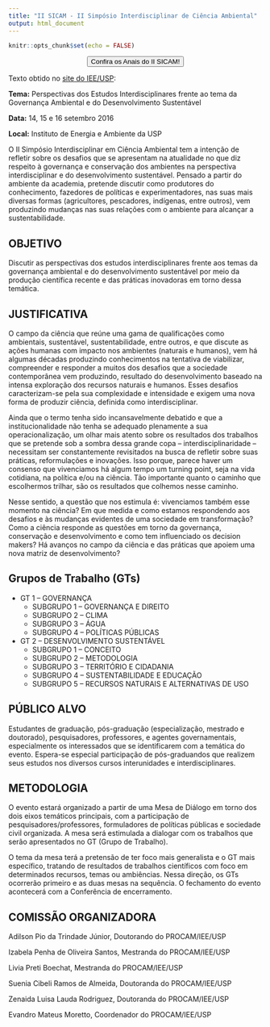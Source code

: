 ```yaml
---
title: "II SICAM - II Simpósio Interdisciplinar de Ciência Ambiental"
output: html_document
---
```


```r
knitr::opts_chunk$set(echo = FALSE)
```

<link rel="stylesheet" href="https://cdn.jsdelivr.net/gh/jpswalsh/academicons@1/css/academicons.min.css">

<center> <a href="/anais-ii-sicam.pdf" target="_blank"><button type="button" class="btn btn-success">Confira os Anais do II SICAM! </button></center></a>


Texto obtido no [site do IEE/USP](http://www.iee.usp.br/?q=pt-br/evento/ii-sicam-ii-simp%C3%B3sio-interdisciplinar-de-ci%C3%AAncia-ambiental):

**Tema:** Perspectivas dos Estudos Interdisciplinares frente ao tema da Governança Ambiental e do Desenvolvimento Sustentável

**Data:** 14, 15 e 16 setembro 2016

**Local:** Instituto de Energia e Ambiente da USP

O II Simpósio Interdisciplinar em Ciência Ambiental tem a intenção de refletir sobre os desafios que se apresentam na atualidade no que diz respeito à governança e conservação dos ambientes na perspectiva interdisciplinar e do desenvolvimento sustentável. Pensado a partir do ambiente da academia, pretende discutir como produtores do conhecimento, fazedores de políticas e experimentadores, nas suas mais diversas formas (agricultores, pescadores, indígenas, entre outros), vem produzindo mudanças nas suas relações com o ambiente para alcançar a sustentabilidade.

## OBJETIVO

Discutir as perspectivas dos estudos interdisciplinares frente aos temas da governança ambiental e do desenvolvimento sustentável por meio da produção científica recente e das práticas inovadoras em torno dessa temática.

## JUSTIFICATIVA

O campo da ciência que reúne uma gama de qualificações como ambientais, sustentável, sustentabilidade, entre outros, e que discute as ações humanas com impacto nos ambientes (naturais e humanos), vem há algumas décadas produzindo conhecimentos na tentativa de viabilizar, compreender e responder a muitos dos desafios que a sociedade contemporânea vem produzindo, resultado do desenvolvimento baseado na intensa exploração dos recursos naturais e humanos. Esses desafios caracterizam-se pela sua complexidade e intensidade e exigem uma nova forma de produzir ciência, definida como interdisciplinar.

Ainda que o termo tenha sido incansavelmente debatido e que a institucionalidade não tenha se adequado plenamente a sua operacionalização, um olhar mais atento sobre os resultados dos trabalhos que se pretende sob a sombra dessa grande copa -- interdisciplinaridade -- necessitam ser constantemente revisitados na busca de refletir sobre suas práticas, reformulações e inovações. Isso porque, parece haver um consenso que vivenciamos há algum tempo um turning point, seja na vida cotidiana, na política e/ou na ciência. Tão importante quanto o caminho que escolhermos trilhar, são os resultados que colhemos nesse caminho.

Nesse sentido, a questão que nos estimula é: vivenciamos também esse momento na ciência? Em que medida e como estamos respondendo aos desafios e às mudanças evidentes de uma sociedade em transformação? Como a ciência responde as questões em torno da governança, conservação e desenvolvimento e como tem influenciado os decision makers? Há avanços no campo da ciência e das práticas que apoiem uma nova matriz de desenvolvimento?

## Grupos de Trabalho (GTs)

- GT 1 – GOVERNANÇA
  - SUBGRUPO 1 – GOVERNANÇA E DIREITO
  - SUBGRUPO 2 – CLIMA
  - SUBGRUPO 3 – ÁGUA
  - SUBGRUPO 4 – POLÍTICAS PÚBLICAS
  
- GT 2 – DESENVOLVIMENTO SUSTENTÁVEL
  - SUBGRUPO 1 – CONCEITO
  - SUBGRUPO 2 – METODOLOGIA
  - SUBGRUPO 3 – TERRITÓRIO E CIDADANIA
  - SUBGRUPO 4 – SUSTENTABILIDADE E EDUCAÇÃO
  - SUBGRUPO 5 – RECURSOS NATURAIS E ALTERNATIVAS DE USO
  
## PÚBLICO ALVO

Estudantes de graduação, pós-graduação (especialização, mestrado e doutorado), pesquisadores, professores, e agentes governamentais, especialmente os interessados que se identificarem com a temática do evento. Espera-se especial participação de pós-graduandos que realizem seus estudos nos diversos cursos interunidades e interdisciplinares.

## METODOLOGIA

O evento estará organizado a partir de uma Mesa de Diálogo em torno dos dois eixos temáticos principais, com a participação de pesquisadores/professores, formuladores de políticas públicas e sociedade civil organizada. A mesa será estimulada a dialogar com os trabalhos que serão apresentados no GT (Grupo de Trabalho).

O tema da mesa terá a pretensão de ter foco mais generalista e o GT mais específico, tratando de resultados de trabalhos científicos com foco em determinados recursos, temas ou ambiências. Nessa direção, os GTs ocorrerão primeiro e as duas mesas na sequência. O fechamento do evento acontecerá com a Conferência de encerramento.

## COMISSÃO ORGANIZADORA

Adilson Pio da Trindade Júnior, Doutorando do PROCAM/IEE/USP

Izabela Penha de Oliveira Santos, Mestranda do PROCAM/IEE/USP

Livia Preti Boechat, Mestranda do PROCAM/IEE/USP

Suenia Cibeli Ramos de Almeida, Doutoranda do PROCAM/IEE/USP

Zenaida Luisa Lauda Rodriguez, Doutoranda do PROCAM/IEE/USP

Evandro Mateus Moretto, Coordenador do PROCAM/IEE/USP
